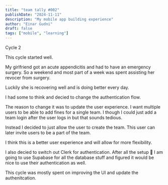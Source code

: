 ```yaml
---
title: "team tally #002"
publishDate: "2024-11-11"
description: "My mobile app building experience"
author: "Einar Gudni"
draft: false
tags: ["mobile", "learning"]
---
```



<Draft />


<SubHeading>Cycle 2</SubHeading>

<div class="mt-2">
  <p class="mt-2">
    This cycle started well.
  </p>

  <p class="mt-2">
    My girlfriend got an acute appendicitis and had to have an emergency surgery.
    So a weekend and most part of a week was spent assisting her revocer from surgery.
  </p>
  <p class="mt-2">
    Luckily she is recovering well and is doing better every day.
  </p>

  <p class="mt-2">
    I had some to think and decied to change the authentication flow.
  </p>
  
  <p class="mt-2">
    The reason to change it was to update the user experience. I want multiple users to be able to add fines for
    a single team. I though I could just add a team login after the user logs in but that sounds tedious.
  </p>

  <p class="mt-2">
    Instead I decided to just allow the user to create the team. This user can later
    invite users to be a part of the team.
  </p>

  <p class="mt-2">
    I think this is a better user experience and will allow for more flexibility.
  </p>

  <p class="mt-2">
    I also decied to switch out Clerk for authentication. After all the setup 🤡
    I am going to use Supabase for all the database stuff and figured it would be 
    nice to use their authentication as well.
  </p>

  <p class="mt-2">
    This cycle was mostly spent on improving the UI and update the authenitcation.
  </p>
</div>



